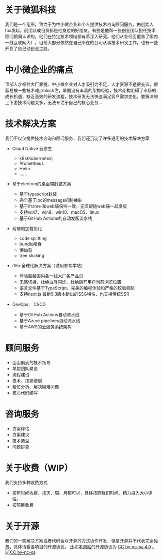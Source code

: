 
# 关于微狐科技
我们是一个组织，致力于为中小微企业和个人提供技术咨询顾问服务，由创始人fox发起，前团队成目员都是他身边的好朋友，有些是他帮一些创业团队担任技术顾问期间认识的。他们在特定技术领域都有着深入研究。他们从业经历覆盖了国内一线互联网大厂，目前大部分依然在自己所在的公司从事技术研发工作，也有一些开启了自己动创业之路。

# 中小微企业的痛点
顶部人才都往大厂靠拢、中小微企业对人才吸引力不足，人才资源不是很充沛，很容易被一些技术难点block住，早期没有丰富的架构经验，技术架构阻碍了市场的成长机遇，缺乏高效的研发流程，技术研发无法快速满足客户需求变化，要解决的上下游技术问题太多，无法专注于自己的核心业务...


# 技术解决方案
我们不仅仅提供技术咨询和顾问服务，我们还沉淀了许多通用的技术解决方案

- Cloud Native 云原生
  - k8s(Kubernetes)
  - Prometheus
  - Helm
  - ......

- 基于electron的桌面端封装方案
  - 基于typescript封装
  - 完全基于ipc的message机制抽象
  - 基于iframe 和web端保持一致，无须跟随web端一起发版
  - 支持win7、win8、win10、macOS、linux
  - 基于GitHub Actions的自动发版流水线

- 前端的加载优化
  - code splitting
  - bundle瘦身
  - 懒加载
  - tree shaking

- i18n 全球化解决方案（试用参考本站）
  - 体验超越国内各一线大厂各产品页
  - 无感切换、杜绝白屏闪烁、杜绝跳开用户当前浏览位置
  - 语言文件基于TypeScript，完美的编程体验和严格的校验机制
  - 支持next.js 最新9.3版本新出的SSG特性、也支持传统SSR

- DevOps、 CI/CD
  - 基于GitHub Actions自动流水线
  - 基于Azure pipelines自动流水线
  - 基于AWS的云服务系统架构
  
# 顾问服务
- 面面俱到的技术指导
- 早期团队建设
- 流程建设
- 技术、技能培训
- 帮忙分析、解决疑难问题
- 核心代码编写

# 咨询服务
- 方案评估
- 方案建议
- 技术选型
- 问题排查


# 关于收费（WIP）
我们支持多种收费方式
- 按照时间收费，按天、周、月都可以，具体按照我们时间、精力投入大小评估。
- 按项目收费

# 关于开源
我们的一些解决方案或者代码会以开源的方式协作开发，但是开源并不代表完全免费，具体请看各项目的开源协议。
比如[本网站](https://github.com/WeFoxTech/wefox-site)的开源协议为 [CC by-nc-sa 4.0](https://creativecommons.org/licenses/by-nc-sa/4.0/legalcode) 。[![CC by-nc-sa](//img.wefox.tech/svg/Cc-by-nc-sa_icon.svg)](https://creativecommons.org/licenses/by-nc-sa/4.0/legalcode)
